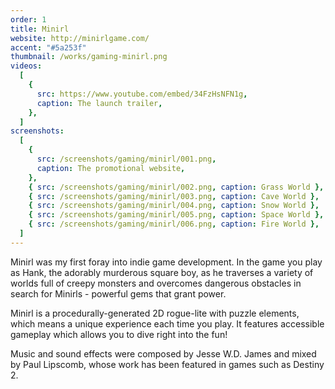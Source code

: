 ```yaml
---
order: 1
title: Minirl
website: http://minirlgame.com/
accent: "#5a253f"
thumbnail: /works/gaming-minirl.png
videos:
  [
    {
      src: https://www.youtube.com/embed/34FzHsNFN1g,
      caption: The launch trailer,
    },
  ]
screenshots:
  [
    {
      src: /screenshots/gaming/minirl/001.png,
      caption: The promotional website,
    },
    { src: /screenshots/gaming/minirl/002.png, caption: Grass World },
    { src: /screenshots/gaming/minirl/003.png, caption: Cave World },
    { src: /screenshots/gaming/minirl/004.png, caption: Snow World },
    { src: /screenshots/gaming/minirl/005.png, caption: Space World },
    { src: /screenshots/gaming/minirl/006.png, caption: Fire World },
  ]
---
```



Minirl was my first foray into indie game development. In the game you play as Hank, the adorably murderous square boy, as he traverses a variety of worlds full of creepy monsters and overcomes dangerous obstacles in search for Minirls - powerful gems that grant power.

Minirl is a procedurally-generated 2D rogue-lite with puzzle elements, which means a unique experience each time you play. It features accessible gameplay which allows you to dive right into the fun!

Music and sound effects were composed by Jesse W.D. James and mixed by Paul Lipscomb, whose work has been featured in games such as Destiny 2.
